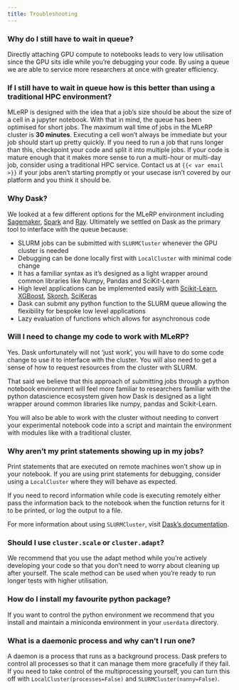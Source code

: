 ```yaml
---
title: Troubleshooting
---
```


<!-- <img src="./images/curious_mlerp.png" style="position: fixed; left: 0; bottom: 0;" class="d-none d-sm-block"/> -->

### Why do I still have to wait in queue?
Directly attaching GPU compute to notebooks leads to very low utilisation since the GPU sits idle while you're debugging your code. By using a queue we are able to service more researchers at once with greater efficiency.

### If I still have to wait in queue how is this better than using a traditional HPC environment?

MLeRP is designed with the idea that a job's size should be about the size of a cell in a jupyter notebook. With that in mind, the queue has been optimised for short jobs. The maximum wall time of jobs in the MLeRP cluster is **30 minutes**. Executing a cell won't always be immediate but your job should start up pretty quickly. If you need to run a job that runs longer than this, checkpoint your code and split it into multiple jobs. If your code is mature enough that it makes more sense to run a multi-hour or multi-day job, consider using a traditional HPC service. Contact us at `{{< var email >}}` if your jobs aren't starting promptly or your usecase isn't covered by our platform and you think it should be.

### Why Dask?
We looked at a few different options for the MLeRP environment including [Sagemaker](https://aws.amazon.com/sagemaker/), [Spark](https://spark.apache.org/) and [Ray](https://docs.ray.io/en/releases-1.11.1/index.html). Ultimately we settled on Dask as the primary tool to interface with the queue because:

* SLURM jobs can be submitted with `SLURMCluster` whenever the GPU cluster is needed
* Debugging can be done locally first with `LocalCluster` with minimal code change
* It has a familiar syntax as it's designed as a light wrapper around common libraries like Numpy, Pandas and SciKit-Learn
* High level applications can be implemented easily with [Scikit-Learn](https://ml.dask.org/joblib.html), [XGBoost](https://ml.dask.org/xgboost.html), [Skorch](https://ml.dask.org/pytorch.html), [SciKeras](https://ml.dask.org/keras.html)
* Dask can submit any python function to the SLURM queue allowing the flexibility for bespoke low level applications
* Lazy evaluation of functions which allows for asynchronous code

### Will I need to change my code to work with MLeRP?
Yes. Dask unfortunately will not 'just work', you will have to do some code change to use it to interface with the cluster. You will also need to get a sense of how to request resources from the cluster with SLURM.

That said we believe that this approach of submitting jobs through a python notebook environment will feel more familiar to researchers familiar with the python datascience ecosystem given how Dask is designed as a light wrapper around common libraries like numpy, pandas and Scikit-Learn.

You will also be able to work with the cluster without needing to convert your experimental notebook code into a script and maintain the environment with modules like with a traditional cluster.

### Why aren't my print statements showing up in my jobs?
Print statements that are executed on remote machines won't show up in your notebook. If you are using print statements for debugging, consider using a `LocalCluster` where they will behave as expected. 

If you need to record information while code is executing remotely either pass the information back to the notebook when the function returns for it to be printed, or log the output to a file.

For more information about using `SLURMCluster`, visit [Dask's documentation](https://jobqueue.dask.org/en/latest/generated/dask_jobqueue.SLURMCluster.html).

### Should I use `cluster.scale` or `cluster.adapt`?
We recommend that you use the adapt method while you're actively developing your code so that you don't need to worry about cleaning up after yourself. The scale method can be used when you're ready to run longer tests with higher utilisation.

### How do I install my favourite python package?
If you want to control the python environment we recommend that you install and maintain a miniconda environment in your `userdata` directory.

### What is a daemonic process and why can't I run one?
A daemon is a process that runs as a background process. Dask prefers to control all processes so that it can manage them more gracefully if they fail. If you need to take control of the multiprocessing yourself, you can turn this off with `LocalCluster(processes=False)` and `SLURMCluster(nanny=False)`.
